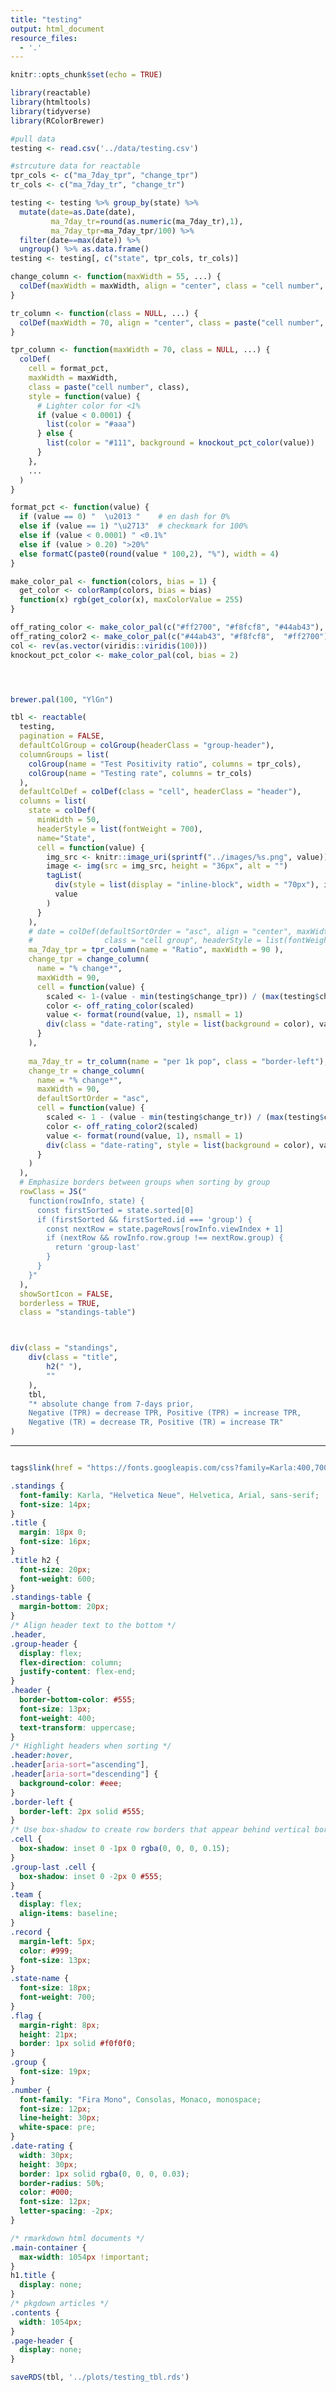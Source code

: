 ```yaml
---
title: "testing"
output: html_document
resource_files:
  - '.'
---
```


```r
knitr::opts_chunk$set(echo = TRUE)
```

```r
library(reactable)
library(htmltools)
library(tidyverse)
library(RColorBrewer)

#pull data
testing <- read.csv('../data/testing.csv')

#strcuture data for reactable
tpr_cols <- c("ma_7day_tpr", "change_tpr")
tr_cols <- c("ma_7day_tr", "change_tr")

testing <- testing %>% group_by(state) %>%
  mutate(date=as.Date(date),
         ma_7day_tr=round(as.numeric(ma_7day_tr),1),
         ma_7day_tpr=ma_7day_tpr/100) %>%
  filter(date==max(date)) %>%
  ungroup() %>% as.data.frame()
testing <- testing[, c("state", tpr_cols, tr_cols)]

change_column <- function(maxWidth = 55, ...) {
  colDef(maxWidth = maxWidth, align = "center", class = "cell number", ...)
}

tr_column <- function(class = NULL, ...) {
  colDef(maxWidth = 70, align = "center", class = paste("cell number", class), ...)
}

tpr_column <- function(maxWidth = 70, class = NULL, ...) {
  colDef(
    cell = format_pct,
    maxWidth = maxWidth,
    class = paste("cell number", class),
    style = function(value) {
      # Lighter color for <1%
      if (value < 0.0001) {
        list(color = "#aaa")
      } else {
        list(color = "#111", background = knockout_pct_color(value))
      }
    },
    ...
  )
}

format_pct <- function(value) {
  if (value == 0) "  \u2013 "    # en dash for 0%
  else if (value == 1) "\u2713"  # checkmark for 100%
  else if (value < 0.0001) " <0.1%"
  else if (value > 0.20) ">20%"
  else formatC(paste0(round(value * 100,2), "%"), width = 4)
}

make_color_pal <- function(colors, bias = 1) {
  get_color <- colorRamp(colors, bias = bias)
  function(x) rgb(get_color(x), maxColorValue = 255)
}

off_rating_color <- make_color_pal(c("#ff2700", "#f8fcf8", "#44ab43"), bias = 1.3)
off_rating_color2 <- make_color_pal(c("#44ab43", "#f8fcf8",  "#ff2700"), bias = 1.3)
col <- rev(as.vector(viridis::viridis(100)))
knockout_pct_color <- make_color_pal(col, bias = 2)




brewer.pal(100, "YlGn")

tbl <- reactable(
  testing,
  pagination = FALSE,
  defaultColGroup = colGroup(headerClass = "group-header"),
  columnGroups = list(
    colGroup(name = "Test Positivity ratio", columns = tpr_cols),
    colGroup(name = "Testing rate", columns = tr_cols)
  ),
  defaultColDef = colDef(class = "cell", headerClass = "header"),
  columns = list(
    state = colDef(
      minWidth = 50,
      headerStyle = list(fontWeight = 700), 
      name="State",
      cell = function(value) {
        img_src <- knitr::image_uri(sprintf("../images/%s.png", value))
        image <- img(src = img_src, height = "36px", alt = "")
        tagList(
          div(style = list(display = "inline-block", width = "70px"), image),
          value
        )
      }
    ),
    # date = colDef(defaultSortOrder = "asc", align = "center", maxWidth = 75, name="Date",
    #                class = "cell group", headerStyle = list(fontWeight = 700)),
    ma_7day_tpr = tpr_column(name = "Ratio", maxWidth = 90 ),
    change_tpr = change_column(
      name = "% change*",
      maxWidth = 90,
      cell = function(value) {
        scaled <- 1-(value - min(testing$change_tpr)) / (max(testing$change_tpr) - min(testing$change_tpr))
        color <- off_rating_color(scaled)
        value <- format(round(value, 1), nsmall = 1)
        div(class = "date-rating", style = list(background = color), value)
      }
    ),
    
    ma_7day_tr = tr_column(name = "per 1k pop", class = "border-left"),
    change_tr = change_column(
      name = "% change*", 
      maxWidth = 90,
      defaultSortOrder = "asc",
      cell = function(value) {
        scaled <- 1 - (value - min(testing$change_tr)) / (max(testing$change_tr) - min(testing$change_tr))
        color <- off_rating_color2(scaled)
        value <- format(round(value, 1), nsmall = 1)
        div(class = "date-rating", style = list(background = color), value)
      }
    )
  ),
  # Emphasize borders between groups when sorting by group
  rowClass = JS("
    function(rowInfo, state) {
      const firstSorted = state.sorted[0]
      if (firstSorted && firstSorted.id === 'group') {
        const nextRow = state.pageRows[rowInfo.viewIndex + 1]
        if (nextRow && rowInfo.row.group !== nextRow.group) {
          return 'group-last'
        }
      }
    }"
  ),
  showSortIcon = FALSE,
  borderless = TRUE,
  class = "standings-table")



div(class = "standings",
    div(class = "title",
        h2(" "),
        ""
    ),
    tbl,
    "* absolute change from 7-days prior, 
    Negative (TPR) = decrease TPR, Positive (TPR) = increase TPR,
    Negative (TR) = decrease TR, Positive (TR) = increase TR"
)
```

---

```r
```

```r
tags$link(href = "https://fonts.googleapis.com/css?family=Karla:400,700|Fira+Mono&display=fallback", rel = "stylesheet")
```

```css
.standings {
  font-family: Karla, "Helvetica Neue", Helvetica, Arial, sans-serif;
  font-size: 14px;
}
.title {
  margin: 18px 0;
  font-size: 16px;
}
.title h2 {
  font-size: 20px;
  font-weight: 600;
}
.standings-table {
  margin-bottom: 20px;
}
/* Align header text to the bottom */
.header,
.group-header {
  display: flex;
  flex-direction: column;
  justify-content: flex-end;
}
.header {
  border-bottom-color: #555;
  font-size: 13px;
  font-weight: 400;
  text-transform: uppercase;
}
/* Highlight headers when sorting */
.header:hover,
.header[aria-sort="ascending"],
.header[aria-sort="descending"] {
  background-color: #eee;
}
.border-left {
  border-left: 2px solid #555;
}
/* Use box-shadow to create row borders that appear behind vertical borders */
.cell {
  box-shadow: inset 0 -1px 0 rgba(0, 0, 0, 0.15);
}
.group-last .cell {
  box-shadow: inset 0 -2px 0 #555;
}
.team {
  display: flex;
  align-items: baseline;
}
.record {
  margin-left: 5px;
  color: #999;
  font-size: 13px;
}
.state-name {
  font-size: 18px;
  font-weight: 700;
}
.flag {
  margin-right: 8px;
  height: 21px;
  border: 1px solid #f0f0f0;
}
.group {
  font-size: 19px;
}
.number {
  font-family: "Fira Mono", Consolas, Monaco, monospace;
  font-size: 12px;
  line-height: 30px;
  white-space: pre;
}
.date-rating {
  width: 30px;
  height: 30px;
  border: 1px solid rgba(0, 0, 0, 0.03);
  border-radius: 50%;
  color: #000;
  font-size: 12px;
  letter-spacing: -2px;
}
```

```css
/* rmarkdown html documents */
.main-container {
  max-width: 1054px !important;
}
h1.title {
  display: none;
}
/* pkgdown articles */
.contents {
  width: 1054px;
}
.page-header {
  display: none;
}

```

```r
saveRDS(tbl, '../plots/testing_tbl.rds')
```

